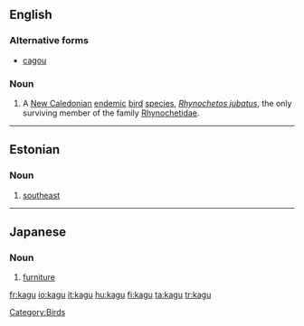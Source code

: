{{also|kägu}}
==English==
{{wikipedia}}

===Alternative forms===
*[[cagou]]

===Noun===
{{en-noun}}

# A [[New Caledonia]]n [[endemic]] [[bird]] [[species]], ''[[Rhynochetos jubatus]]'', the only surviving member of the family [[Rhynochetidae]].

[[Category:Birds]]

----

==Estonian==

===Noun===
{{et-noun}}

# [[southeast]]

----

==Japanese==

===Noun===
{{ja-noun|r|hira=かぐ}}

# {{ja-def|家具}} [[furniture]]

[[fr:kagu]]
[[io:kagu]]
[[it:kagu]]
[[hu:kagu]]
[[fi:kagu]]
[[ta:kagu]]
[[tr:kagu]]